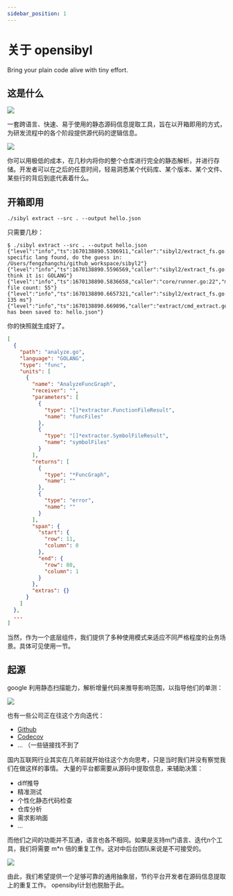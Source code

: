```yaml
---
sidebar_position: 1
---
```


# 关于 opensibyl

Bring your plain code alive with tiny effort.

## 这是什么

![](/img/intro-summary.png)

一套跨语言、快速、易于使用的静态源码信息提取工具，旨在以开箱即用的方式，为研发流程中的各个阶段提供源代码的逻辑信息。

![](/img/intro-upload.gif)

你可以用极低的成本，在几秒内将你的整个仓库进行完全的静态解析，并进行存储。开发者可以在之后的任意时间，轻易洞悉某个代码库、某个版本、某个文件、某些行的背后到底代表着什么。

## 开箱即用

```
./sibyl extract --src . --output hello.json
```

只需要几秒：

```
$ ./sibyl extract --src . --output hello.json
{"level":"info","ts":1670138890.5306911,"caller":"sibyl2/extract_fs.go:92","msg":"no specific lang found, do the guess in: /Users/fengzhangchi/github_workspace/sibyl2"}
{"level":"info","ts":1670138890.5596569,"caller":"sibyl2/extract_fs.go:97","msg":"I think it is: GOLANG"}
{"level":"info","ts":1670138890.5836658,"caller":"core/runner.go:22","msg":"valid file count: 55"}
{"level":"info","ts":1670138890.6657321,"caller":"sibyl2/extract_fs.go:76","msg":"cost: 135 ms"}
{"level":"info","ts":1670138890.669896,"caller":"extract/cmd_extract.go:60","msg":"file has been saved to: hello.json"}
```

你的快照就生成好了。

```json title="hello.json"
[
  {
    "path": "analyze.go",
    "language": "GOLANG",
    "type": "func",
    "units": [
      {
        "name": "AnalyzeFuncGraph",
        "receiver": "",
        "parameters": [
          {
            "type": "[]*extractor.FunctionFileResult",
            "name": "funcFiles"
          },
          {
            "type": "[]*extractor.SymbolFileResult",
            "name": "symbolFiles"
          }
        ],
        "returns": [
          {
            "type": "*FuncGraph",
            "name": ""
          },
          {
            "type": "error",
            "name": ""
          }
        ],
        "span": {
          "start": {
            "row": 11,
            "column": 0
          },
          "end": {
            "row": 80,
            "column": 1
          }
        },
        "extras": {}
      }
    ]
  },
  ...
]
```

当然，作为一个底层组件，我们提供了多种使用模式来适应不同严格程度的业务场景。具体可见使用一节。

## 起源

google 利用静态扫描能力，解析增量代码来推导影响范围，以指导他们的单测：

![](/img/intro-google.png)

也有一些公司正在往这个方向迭代：

- [Github](https://github.com/github/semantic)
- [Codecov](https://about.codecov.io/smart-automated-test-selection/?utm_medium=referral&utm_source=github&utm_content=comment&utm_campaign=pr+comments&utm_term=opensibyl)
- ... （一些链接找不到了

国内互联网行业其实在几年前就开始往这个方向思考，只是当时我们并没有察觉我们在做这样的事情。
大量的平台都需要从源码中提取信息，来辅助决策：

- diff推导
- 精准测试
- 个性化静态代码检查
- 仓库分析
- 需求影响面
- ...

而他们之间的功能并不互通，语言也各不相同。如果是支持m门语言、迭代n个工具，我们将需要 m*n 倍的重复工作。这对中后台团队来说是不可接受的。

![](https://user-images.githubusercontent.com/13421694/207398617-ee015eea-b9bd-4b57-8479-4c690246be17.png)

由此，我们希望提供一个足够可靠的通用抽象层，节约平台开发者在源码信息提取上的重复工作。
opensibyl计划也脱胎于此。
